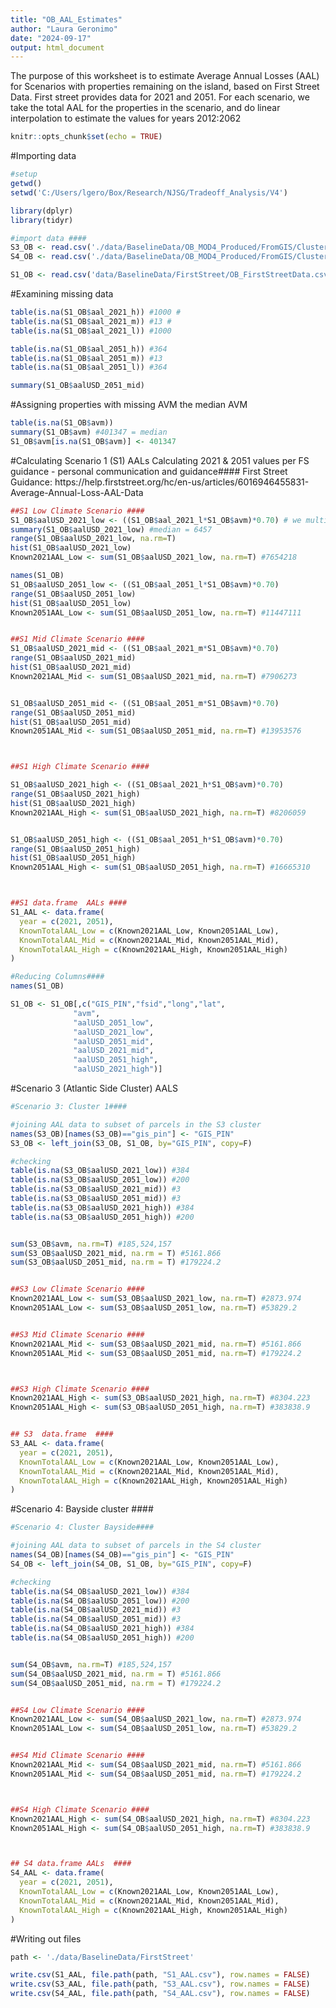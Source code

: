 ```yaml
---
title: "OB_AAL_Estimates"
author: "Laura Geronimo"
date: "2024-09-17"
output: html_document
---
```



The purpose of this worksheet is to estimate Average Annual Losses (AAL) for Scenarios with properties remaining on the island, based on First Street Data. First street provides data for 2021 and 2051. For each scenario, we take the total AAL for the properties in the scenario, and do linear interpolation to estimate the values for years 2012:2062


```r
knitr::opts_chunk$set(echo = TRUE)
```

#Importing data
```r
#setup
getwd()
setwd('C:/Users/lgero/Box/Research/NJSG/Tradeoff_Analysis/V4')

library(dplyr)
library(tidyr)

#import data ####
S3_OB <- read.csv('./data/BaselineData/OB_MOD4_Produced/FromGIS/ClusterInfo/S3_Cluster1_gispin.csv')
S4_OB <- read.csv('./data/BaselineData/OB_MOD4_Produced/FromGIS/ClusterInfo/S4_ClusterBay_gispin.csv')

S1_OB <- read.csv('data/BaselineData/FirstStreet/OB_FirstStreetData.csv') #licensed parcel level First street data, clipped to MOD-IV residential parcels in GIS
```

#Examining missing data
```r

table(is.na(S1_OB$aal_2021_h)) #1000 #
table(is.na(S1_OB$aal_2021_m)) #13 #
table(is.na(S1_OB$aal_2021_l)) #1000 

table(is.na(S1_OB$aal_2051_h)) #364
table(is.na(S1_OB$aal_2051_m)) #13
table(is.na(S1_OB$aal_2051_l)) #364

summary(S1_OB$aalUSD_2051_mid)

```

#Assigning properties with missing AVM the median AVM
```r
table(is.na(S1_OB$avm))
summary(S1_OB$avm) #401347 = median
S1_OB$avm[is.na(S1_OB$avm)] <- 401347

```

#Calculating Scenario 1 (S1) AALs
Calculating 2021 & 2051 values per FS guidance - personal communication and guidance####
First Street Guidance: https://help.firststreet.org/hc/en-us/articles/6016946455831-Average-Annual-Loss-AAL-Data
```r

##S1 Low Climate Scenario ####
S1_OB$aalUSD_2021_low <- ((S1_OB$aal_2021_l*S1_OB$avm)*0.70) # we multiply by 0.7 per First street to obtain the true average market value 
summary(S1_OB$aalUSD_2021_low) #median = 6457
range(S1_OB$aalUSD_2021_low, na.rm=T)
hist(S1_OB$aalUSD_2021_low)
Known2021AAL_Low <- sum(S1_OB$aalUSD_2021_low, na.rm=T) #7654218

names(S1_OB)
S1_OB$aalUSD_2051_low <- ((S1_OB$aal_2051_l*S1_OB$avm)*0.70)
range(S1_OB$aalUSD_2051_low)
hist(S1_OB$aalUSD_2051_low)
Known2051AAL_Low <- sum(S1_OB$aalUSD_2051_low, na.rm=T) #11447111


##S1 Mid Climate Scenario ####
S1_OB$aalUSD_2021_mid <- ((S1_OB$aal_2021_m*S1_OB$avm)*0.70)
range(S1_OB$aalUSD_2021_mid)
hist(S1_OB$aalUSD_2021_mid)
Known2021AAL_Mid <- sum(S1_OB$aalUSD_2021_mid, na.rm=T) #7906273


S1_OB$aalUSD_2051_mid <- ((S1_OB$aal_2051_m*S1_OB$avm)*0.70)
range(S1_OB$aalUSD_2051_mid)
hist(S1_OB$aalUSD_2051_mid)
Known2051AAL_Mid <- sum(S1_OB$aalUSD_2051_mid, na.rm=T) #13953576



##S1 High Climate Scenario ####

S1_OB$aalUSD_2021_high <- ((S1_OB$aal_2021_h*S1_OB$avm)*0.70)
range(S1_OB$aalUSD_2021_high)
hist(S1_OB$aalUSD_2021_high)
Known2021AAL_High <- sum(S1_OB$aalUSD_2021_high, na.rm=T) #8206059


S1_OB$aalUSD_2051_high <- ((S1_OB$aal_2051_h*S1_OB$avm)*0.70)
range(S1_OB$aalUSD_2051_high)
hist(S1_OB$aalUSD_2051_high)
Known2051AAL_High <- sum(S1_OB$aalUSD_2051_high, na.rm=T) #16665310



##S1 data.frame  AALs ####
S1_AAL <- data.frame(
  year = c(2021, 2051),
  KnownTotalAAL_Low = c(Known2021AAL_Low, Known2051AAL_Low),
  KnownTotalAAL_Mid = c(Known2021AAL_Mid, Known2051AAL_Mid),
  KnownTotalAAL_High = c(Known2021AAL_High, Known2051AAL_High)
)

#Reducing Columns####
names(S1_OB)

S1_OB <- S1_OB[,c("GIS_PIN","fsid","long","lat",
              "avm",
              "aalUSD_2051_low",
              "aalUSD_2021_low",
              "aalUSD_2051_mid",
              "aalUSD_2021_mid",
              "aalUSD_2051_high",
              "aalUSD_2021_high")]
```

#Scenario 3 (Atlantic Side Cluster) AALS
```r

#Scenario 3: Cluster 1####

#joining AAL data to subset of parcels in the S3 cluster
names(S3_OB)[names(S3_OB)=="gis_pin"] <- "GIS_PIN"
S3_OB <- left_join(S3_OB, S1_OB, by="GIS_PIN", copy=F)

#checking
table(is.na(S3_OB$aalUSD_2021_low)) #384
table(is.na(S3_OB$aalUSD_2051_low)) #200
table(is.na(S3_OB$aalUSD_2021_mid)) #3
table(is.na(S3_OB$aalUSD_2051_mid)) #3
table(is.na(S3_OB$aalUSD_2021_high)) #384
table(is.na(S3_OB$aalUSD_2051_high)) #200


sum(S3_OB$avm, na.rm=T) #185,524,157
sum(S3_OB$aalUSD_2021_mid, na.rm = T) #5161.866
sum(S3_OB$aalUSD_2051_mid, na.rm = T) #179224.2


##S3 Low Climate Scenario ####
Known2021AAL_Low <- sum(S3_OB$aalUSD_2021_low, na.rm=T) #2873.974
Known2051AAL_Low <- sum(S3_OB$aalUSD_2051_low, na.rm=T) #53829.2


##S3 Mid Climate Scenario ####
Known2021AAL_Mid <- sum(S3_OB$aalUSD_2021_mid, na.rm=T) #5161.866
Known2051AAL_Mid <- sum(S3_OB$aalUSD_2051_mid, na.rm=T) #179224.2



##S3 High Climate Scenario ####
Known2021AAL_High <- sum(S3_OB$aalUSD_2021_high, na.rm=T) #8304.223
Known2051AAL_High <- sum(S3_OB$aalUSD_2051_high, na.rm=T) #383838.9


## S3  data.frame  ####
S3_AAL <- data.frame(
  year = c(2021, 2051),
  KnownTotalAAL_Low = c(Known2021AAL_Low, Known2051AAL_Low),
  KnownTotalAAL_Mid = c(Known2021AAL_Mid, Known2051AAL_Mid),
  KnownTotalAAL_High = c(Known2021AAL_High, Known2051AAL_High)
)

```

#Scenario 4: Bayside cluster ####
```r

#Scenario 4: Cluster Bayside####

#joining AAL data to subset of parcels in the S4 cluster
names(S4_OB)[names(S4_OB)=="gis_pin"] <- "GIS_PIN"
S4_OB <- left_join(S4_OB, S1_OB, by="GIS_PIN", copy=F)

#checking
table(is.na(S4_OB$aalUSD_2021_low)) #384
table(is.na(S4_OB$aalUSD_2051_low)) #200
table(is.na(S4_OB$aalUSD_2021_mid)) #3
table(is.na(S4_OB$aalUSD_2051_mid)) #3
table(is.na(S4_OB$aalUSD_2021_high)) #384
table(is.na(S4_OB$aalUSD_2051_high)) #200


sum(S4_OB$avm, na.rm=T) #185,524,157
sum(S4_OB$aalUSD_2021_mid, na.rm = T) #5161.866
sum(S4_OB$aalUSD_2051_mid, na.rm = T) #179224.2


##S4 Low Climate Scenario ####
Known2021AAL_Low <- sum(S4_OB$aalUSD_2021_low, na.rm=T) #2873.974
Known2051AAL_Low <- sum(S4_OB$aalUSD_2051_low, na.rm=T) #53829.2


##S4 Mid Climate Scenario ####
Known2021AAL_Mid <- sum(S4_OB$aalUSD_2021_mid, na.rm=T) #5161.866
Known2051AAL_Mid <- sum(S4_OB$aalUSD_2051_mid, na.rm=T) #179224.2



##S4 High Climate Scenario ####
Known2021AAL_High <- sum(S4_OB$aalUSD_2021_high, na.rm=T) #8304.223
Known2051AAL_High <- sum(S4_OB$aalUSD_2051_high, na.rm=T) #383838.9



## S4 data.frame AALs  ####
S4_AAL <- data.frame(
  year = c(2021, 2051),
  KnownTotalAAL_Low = c(Known2021AAL_Low, Known2051AAL_Low),
  KnownTotalAAL_Mid = c(Known2021AAL_Mid, Known2051AAL_Mid),
  KnownTotalAAL_High = c(Known2021AAL_High, Known2051AAL_High)
)

```

#Writing out files
```r
path <- './data/BaselineData/FirstStreet'

write.csv(S1_AAL, file.path(path, "S1_AAL.csv"), row.names = FALSE)
write.csv(S3_AAL, file.path(path, "S3_AAL.csv"), row.names = FALSE)
write.csv(S4_AAL, file.path(path, "S4_AAL.csv"), row.names = FALSE)


```

